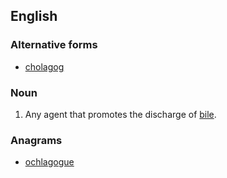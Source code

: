 ==English==

===Alternative forms===
* [[cholagog]]

===Noun===
{{en-noun}}

# {{lb|en|obsolete|medicine}} Any agent that promotes the discharge of [[bile]].

===Anagrams===
* [[ochlagogue#English|ochlagogue]]